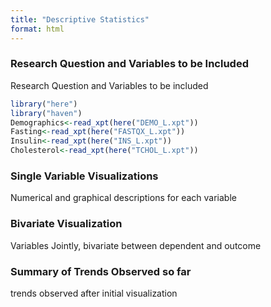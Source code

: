 ```yaml
---
title: "Descriptive Statistics"
format: html
---
```


### Research Question and Variables to be Included

Research Question and Variables to be included

```r
library("here")
library("haven")
Demographics<-read_xpt(here("DEMO_L.xpt"))
Fasting<-read_xpt(here("FASTQX_L.xpt"))
Insulin<-read_xpt(here("INS_L.xpt"))
Cholesterol<-read_xpt(here("TCHOL_L.xpt"))
```


### Single Variable Visualizations

Numerical and graphical descriptions for each variable 

### Bivariate Visualization 

Variables Jointly, bivariate between dependent and outcome 


### Summary of Trends Observed so far

trends observed after initial visualization 


